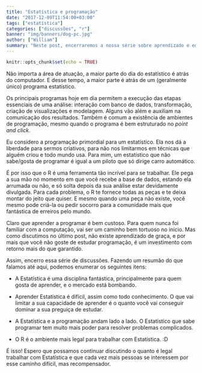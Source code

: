 ```yaml
---
title: "Estatística e programação"
date: "2017-12-09T11:54:00+03:00"
tags: ["estatística"]
categories: ["discussões", "r"]
banner: "img/banners/dog-pc.jpg"
author: ["William"]
summary: "Neste post, encerraremos a nossa série sobre aprendizado e educação discutindo a importância da programação dentro da Estatística."
---
```


```r
knitr::opts_chunk$set(echo = TRUE)
```

Não importa a área de atuação, a maior parte do dia do estatístico é atrás do computador. E desse tempo, a maior parte é atrás de um (geralmente único) programa estatístico. 

Os principais programas hoje em dia permitem a execução das etapas essenciais de uma análise: interação com banco de dados, transformação, criação de visualizações e modelagem. Alguns vão além e auxiliam na comunicação dos resultados. Também é comum a existência de ambientes de programação, mesmo quando o programa é bem estruturado no *point and click*.

Eu considero a programação primordial para um estatístico. Ela nos dá a liberdade para sermos criativos, para não nos limitarmos em técnicas que alguém criou e todo mundo usa. Para mim, um estatístico que não sabe/gosta de programar é igual a um piloto que só dirige carro automático.

É por isso que o R é uma ferramenta tão incrível para se trabalhar. Ele pega a sua mão no momento em que você recebe a base de dados, estando ela arrumada ou não, e só solta depois da sua análise estar devidamente divulgada. Para cada problema, o R te fornece todas as peças e te deixa montar do jeito que quiser. E mesmo quando uma peça não existe, você mesmo pode criá-la ou pedir socorro para a comunidade mais que fantástica de erreiros pelo mundo. 

Claro que aprender a programar\footnote{Não só em R ou outra linguagem específica, mas aprender a lógica de programação.} é bem custoso. Para quem nunca foi familiar com a computação, vai ser um caminho bem tortuoso no início. Mas como discutimos no último post, não existe aprendizado de graça, e por mais que você não goste de estudar programação, é um investimento com retorno mais do que garantido.

Assim, encerro essa série de discussões. Fazendo um resumão do que falamos até aqui, podemos enumerar os seguintes itens:

- A Estatística é uma disciplina fantástica, principalmente para quem gosta de aprender, e o mercado está bombando.

- Aprender Estatística é difícil, assim como todo conhecimento. O que vai limitar a sua capacidade de aprender é o quanto você vai conseguir dominar a sua preguiça de estudar.

- A Estatística e a programação andam lado a lado. O Estatístico que sabe programar tem muito mais poder para resolver problemas complicados.

- O R é o ambiente mais legal para trabalhar com Estatística. :D

É isso! Espero que possamos continuar discutindo o quanto é legal trabalhar com Estatística e que cada vez mais pessoas se interessem por esse caminho difícil, mas recompensador.


